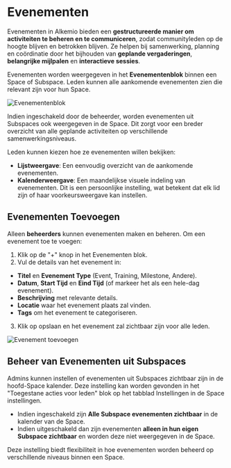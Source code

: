 # Evenementen

Evenementen in Alkemio bieden een **gestructureerde manier om activiteiten te beheren en te communiceren**, zodat communityleden op de hoogte blijven en betrokken blijven. Ze helpen bij samenwerking, planning en coördinatie door het bijhouden van **geplande vergaderingen**, **belangrijke mijlpalen** en **interactieve sessies**.

Evenementen worden weergegeven in het **Evenementenblok** binnen een Space of Subspace. Leden kunnen alle aankomende evenementen zien die relevant zijn voor hun Space.

![Evenementenblok](/events-block.png)

Indien ingeschakeld door de beheerder, worden evenementen uit Subspaces ook weergegeven in de Space. Dit zorgt voor een breder overzicht van alle geplande activiteiten op verschillende samenwerkingsniveaus.

Leden kunnen kiezen hoe ze evenementen willen bekijken:

- **Lijstweergave**: Een eenvoudig overzicht van de aankomende evenementen.
- **Kalenderweergave**: Een maandelijkse visuele indeling van evenementen.
  Dit is een persoonlijke instelling, wat betekent dat elk lid zijn of haar voorkeursweergave kan instellen.

## Evenementen Toevoegen

Alleen **beheerders** kunnen evenementen maken en beheren. Om een evenement toe te voegen:

1. Klik op de "+" knop in het Evenementen blok.
2. Vul de details van het evenement in:

- **Titel** en **Evenement Type** (Event, Training, Milestone, Andere).
- **Datum**, **Start Tijd** en **Eind Tijd** (of markeer het als een hele-dag evenement).
- **Beschrijving** met relevante details.
- **Locatie** waar het evenement plaats zal vinden.
- **Tags** om het evenement te categoriseren.

3. Klik op opslaan en het evenement zal zichtbaar zijn voor alle leden.

![Evenement toevoegen](/add-event.png)

## Beheer van Evenementen uit Subspaces

Admins kunnen instellen of evenementen uit Subspaces zichtbaar zijn in de hoofd-Space kalender. Deze instelling kan worden gevonden in het "Toegestane acties voor leden" blok op het tabblad Instellingen in de Space instellingen.

- Indien ingeschakeld zijn **Alle Subspace evenementen zichtbaar** in de kalender van de Space.
- Indien uitgeschakeld dan zijn evenementen **alleen in hun eigen Subspace zichtbaar** en worden deze niet weergegeven in de Space.

Deze instelling biedt flexibiliteit in hoe evenementen worden beheerd op verschillende niveaus binnen een Space.
